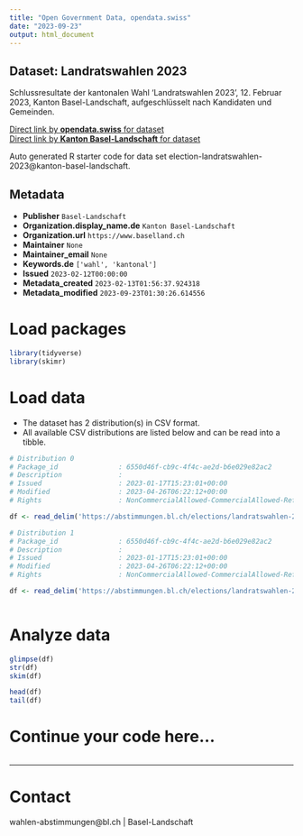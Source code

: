 ```yaml
---
title: "Open Government Data, opendata.swiss"
date: "2023-09-23"
output: html_document
---
```


## Dataset: Landratswahlen 2023

Schlussresultate der kantonalen Wahl 'Landratswahlen 2023', 12. Februar 2023, Kanton Basel-Landschaft, aufgeschlüsselt nach Kandidaten und Gemeinden.

[Direct link by **opendata.swiss** for dataset](https://opendata.swiss/de/dataset/landratswahlen-2023)<br>
[Direct link by **Kanton Basel-Landschaft** for dataset](https://abstimmungen.bl.ch/elections/landratswahlen-2023/data)

Auto generated R starter code for data set election-landratswahlen-2023@kanton-basel-landschaft.

## Metadata

- **Publisher** `Basel-Landschaft`
- **Organization.display_name.de** `Kanton Basel-Landschaft`
- **Organization.url** `https://www.baselland.ch`
- **Maintainer** `None`
- **Maintainer_email** `None`
- **Keywords.de** `['wahl', 'kantonal']`
- **Issued** `2023-02-12T00:00:00`
- **Metadata_created** `2023-02-13T01:56:37.924318`
- **Metadata_modified** `2023-09-23T01:30:26.614556`


# Load packages

```r

library(tidyverse)
library(skimr)

```

# Load data

-   The dataset has 2 distribution(s) in CSV format.
-   All available CSV distributions are listed below and can be read into a tibble.

```r

# Distribution 0
# Package_id               : 6550d46f-cb9c-4f4c-ae2d-b6e029e82ac2
# Description              : 
# Issued                   : 2023-01-17T15:23:01+00:00
# Modified                 : 2023-04-26T06:22:12+00:00
# Rights                   : NonCommercialAllowed-CommercialAllowed-ReferenceRequired

df <- read_delim('https://abstimmungen.bl.ch/elections/landratswahlen-2023/data-csv')

# Distribution 1
# Package_id               : 6550d46f-cb9c-4f4c-ae2d-b6e029e82ac2
# Description              : 
# Issued                   : 2023-01-17T15:23:01+00:00
# Modified                 : 2023-04-26T06:22:12+00:00
# Rights                   : NonCommercialAllowed-CommercialAllowed-ReferenceRequired

df <- read_delim('https://abstimmungen.bl.ch/elections/landratswahlen-2023/data-parties-csv')



```

# Analyze data

```r

glimpse(df)
str(df)
skim(df)

head(df)
tail(df)

```

# Continue your code here...

```r

```

------------------------------------------------------------------------

# Contact

wahlen-abstimmungen@bl.ch | Basel-Landschaft
